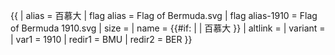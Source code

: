 {{ {{{1<noinclude>|country showdata</noinclude>}}}
| alias = 百慕大
| flag alias = Flag of Bermuda.svg
| flag alias-1910 = Flag of Bermuda 1910.svg
| size = {{{size|}}}
| name = {{#if: {{{name|}}} | {{{name|}}} | 百慕大 }}
| altlink = {{{altlink|}}}
| variant = {{{variant|}}}
<noinclude>
| var1 = 1910
| redir1 = BMU
| redir2 = BER
</noinclude>
}}